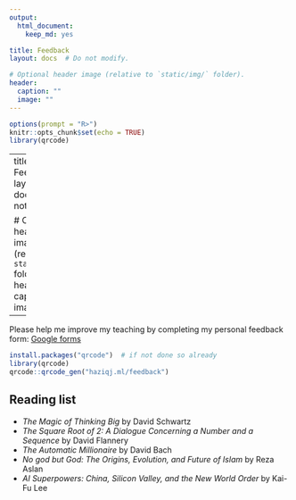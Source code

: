 ```yaml
---
output:
  html_document:
    keep_md: yes

title: Feedback
layout: docs  # Do not modify.

# Optional header image (relative to `static/img/` folder).
header:
  caption: ""
  image: ""
---
```


```r
options(prompt = "R>")
knitr::opts_chunk$set(echo = TRUE)
library(qrcode)
```
---
title: Feedback
layout: docs  # Do not modify.

# Optional header image (relative to `static/img/` folder).
header:
  caption: ""
  image: ""
---

Please help me improve my teaching by completing my personal feedback form: [Google forms](https://forms.gle/BG4ZWVKfBS5tMFCr6)

<!-- ![](Student_Feedback.png) -->
<!-- <img src="Student_Feedback.png" alt="Student_Feedback" width="500"/> -->

```r
install.packages("qrcode")  # if not done so already
library(qrcode)
qrcode::qrcode_gen("haziqj.ml/feedback")
```

## Reading list

- *The Magic of Thinking Big* by David Schwartz
- *The Square Root of 2: A Dialogue Concerning a Number and a Sequence* by David Flannery
- *The Automatic Millionaire* by David Bach
- *No god but God: The Origins, Evolution, and Future of Islam* by Reza Aslan
- *AI Superpowers: China, Silicon Valley, and the New World Order* by Kai-Fu Lee

